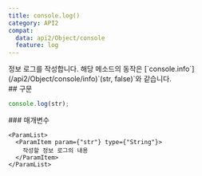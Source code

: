 ```yaml
---
title: console.log()
category: API2
compat:
  data: api2/Object/console
  feature: log
---
```


<Section>
  정보 로그를 작성합니다. 해당 메소드의 동작은 [`console.info`](/api2/Object/console/info)`(str, false)`와 같습니다.
</Section>
<Section>
  ## 구문

  ~~~js
  console.log(str);
  ~~~

  <Section>
    ### 매개변수

    <ParamList>
      <ParamItem param={"str"} type={"String"}>
        작성할 정보 로그의 내용
      </ParamItem>
    </ParamList>
  </Section>
</Section>